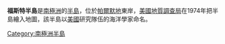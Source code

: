 {{coord|71|18|S|61|10|W|source:GNIS|display=title}}

'''福斯特半島'''是[[南極洲|南極洲]]的[[半島|半島]]，位於[[帕爾默地|帕爾默地]]東岸，[[美國地質調查局|美國地質調查局]]在1974年把半島繪入地圖，該半島以[[美國|美國]]研究隊伍的海洋學家命名。

{{Antarctica-geo-stub}}
[[Category:南極洲半島|Category:南極洲半島]]